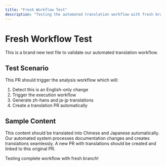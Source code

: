 ```yaml
---
title: "Fresh Workflow Test"
description: "Testing the automated translation workflow with fresh branch"
---
```


# Fresh Workflow Test

This is a brand new test file to validate our automated translation workflow.

## Test Scenario

This PR should trigger the analysis workflow which will:

1. Detect this is an English-only change
2. Trigger the execution workflow 
3. Generate zh-hans and ja-jp translations
4. Create a translation PR automatically

## Sample Content

<Card title="Translation Test" icon="language">
  This content should be translated into Chinese and Japanese automatically.
</Card>

<AccordionGroup>
  <Accordion title="Feature Description">
    Our automated system processes documentation changes and creates translations seamlessly.
  </Accordion>
  
  <Accordion title="Expected Behavior">
    A new PR with translations should be created and linked to this original PR.
  </Accordion>
</AccordionGroup>

Testing complete workflow with fresh branch!